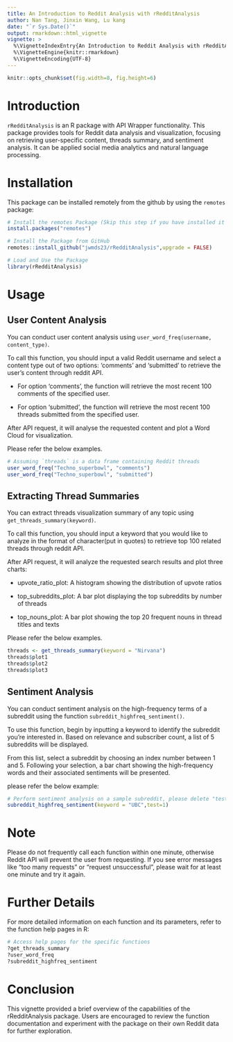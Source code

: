 ```yaml
---
title: An Introduction to Reddit Analysis with rRedditAnalysis
author: Nan Tang, Jinxin Wang, Lu kang
date: "`r Sys.Date()`"
output: rmarkdown::html_vignette
vignette: >
  %\VignetteIndexEntry{An Introduction to Reddit Analysis with rRedditAnalysis}
  %\VignetteEngine{knitr::rmarkdown}
  %\VignetteEncoding{UTF-8}
---
```


```r
knitr::opts_chunk$set(fig.width=8, fig.height=6)
```

# Introduction

`rRedditAnalysis` is an R package with API Wrapper functionality. This package provides tools for Reddit data analysis and visualization, focusing on retrieving user-specific content, threads summary, and sentiment analysis. It can be applied social media analytics and natural language processing.

# Installation

This package can be installed remotely from the github by using the `remotes` package:

```r
# Install the remotes Package (Skip this step if you have installed it before)
install.packages("remotes")
```

```r
# Install the Package from GitHub
remotes::install_github("jwmds23/rRedditAnalysis",upgrade = FALSE)
```

```r
# Load and Use the Package
library(rRedditAnalysis)
```

# Usage

## User Content Analysis

You can conduct user content analysis using `user_word_freq(username, content_type)`.

To call this function, you should input a valid Reddit username and select a content type out of two options: 'comments' and 'submitted' to retrieve the user's content through reddit API.

-   For option 'comments', the function will retrieve the most recent 100 comments of the specified user.

-   For option 'submitted', the function will retrieve the most recent 100 threads submitted from the specified user.

After API request, it will analyse the requested content and plot a Word Cloud for visualization.

Please refer the below examples.

```r
# Assuming `threads` is a data frame containing Reddit threads
user_word_freq("Techno_superbowl", "comments")
user_word_freq("Techno_superbowl", "submitted")
```

## Extracting Thread Summaries

You can extract threads visualization summary of any topic using `get_threads_summary(keyword)`.

To call this function, you should input a keyword that you would like to analyze in the format of character(put in quotes) to retrieve top 100 related threads through reddit API.

After API request, it will analyze the requested search results and plot three charts:

-   upvote_ratio_plot: A histogram showing the distribution of upvote ratios

-   top_subreddits_plot: A bar plot displaying the top subreddits by number of threads

-   top_nouns_plot: A bar plot showing the top 20 frequent nouns in thread titles and texts

Please refer the below examples.

```r
threads <- get_threads_summary(keyword = "Nirvana")
threads$plot1
threads$plot2
threads$plot3
```

## Sentiment Analysis

You can conduct sentiment analysis on the high-frequency terms of a subreddit using the function `subreddit_highfreq_sentiment()`.

To use this function, begin by inputting a keyword to identify the subreddit you're interested in. Based on relevance and subscriber count, a list of 5 subreddits will be displayed.

From this list, select a subreddit by choosing an index number between 1 and 5. Following your selection, a bar chart showing the high-frequency words and their associated sentiments will be presented.

please refer the below example:

```r
# Perform sentiment analysis on a sample subreddit, please delete "test = 1" in application
subreddit_highfreq_sentiment(keyword = "UBC",test=1)

```

# Note

Please do not frequently call each function within one minute, otherwise Reddit API will prevent the user from requesting. If you see error messages like "too many requests" or "request unsuccessful", please wait for at least one minute and try it again.

# Further Details

For more detailed information on each function and its parameters, refer to the function help pages in R:

```r
# Access help pages for the specific functions
?get_threads_summary
?user_word_freq
?subreddit_highfreq_sentiment
```

# Conclusion

This vignette provided a brief overview of the capabilities of the rRedditAnalysis package. Users are encouraged to review the function documentation and experiment with the package on their own Reddit data for further exploration.
